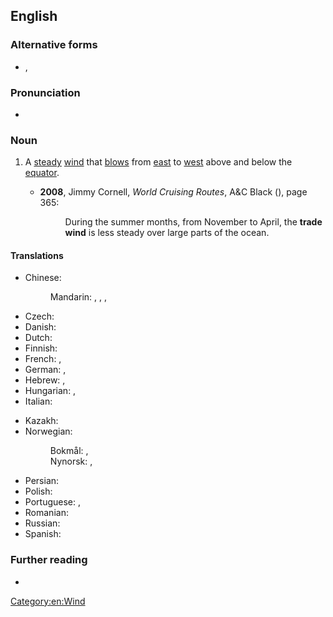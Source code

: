 {{also|trade-wind}}
==English==

===Alternative forms===
* {{l|en|trade-wind}}, {{l|en|tradewind}}

===Pronunciation===
* {{IPA|en|/ˈtɹeɪdˑwɪnd/}}

===Noun===
{{en-noun}}

# A [[steady]] [[wind]] that [[blow]]s from [[east]] to [[west]] above and below the [[equator]].
#: {{syn|en|easterly}}
#: {{ant|en|westerly}}
#: {{ux|en|They rode the '''trade winds''' going west.}}
#* '''2008''', Jimmy Cornell, ''World Cruising Routes'', A&C Black ({{ISBN|9780713687774}}), page 365:
#*: During the summer months, from November to April, the '''trade wind''' is less steady over large parts of the ocean.

====Translations====
{{trans-top|steady wind}}
* Chinese:
*: Mandarin: {{t+|cmn|信風}}, {{t+|cmn|信风|tr=xìnfēng}}, {{t+|cmn|貿易風}}, {{t+|cmn|贸易风|tr=màoyìfēng}}
* Czech: {{t+|cs|pasát|m}}
* Danish: {{t-needed|da}}
* Dutch: {{t+|nl|passaat|m}}
* Finnish: {{t+|fi|pasaatituuli}}
* French: {{t+|fr|alizé|m}}, {{t|fr|vent alizé|m}}
* German: {{t|de|Passat|m}}, {{t|de|Passatwind|m}}
* Hebrew: {{t+|he|רוּחוֹת הַסַּחַר|f-p|tr=rukhot hasakha}}, {{t+|he|רוּחוֹת הַמִסְחָר|f-p|tr=rukhot hamiskhar}}
* Hungarian: {{t+|hu|passzát}}, {{t|hu|passzátszél}}
* Italian: {{t|it|aliseo|m}}
{{trans-mid}}
* Kazakh: {{t|kk|өкпе жел}}
* Norwegian:
*: Bokmål: {{t|nb|passat|m}}, {{t|nb|passatvind|m}}
*: Nynorsk: {{t|nn|passat|m}}, {{t|nn|passatvind|m}}
* Persian: {{t|fa|باد بازرگانی|tr=bad-e-bazargani}}
* Polish: {{t+|pl|pasat|m-in}}
* Portuguese: {{t|pt|alisados|m-p}}, {{t|pt|aliseus|m-p}}
* Romanian: {{t+|ro|alizeu|n}}
* Russian: {{t+|ru|пасса́т|m}}
* Spanish: {{t|es|vientos alisios|m-p}}
{{trans-bottom}}

===Further reading===
* {{pedia|trade winds}}

[[Category:en:Wind]]